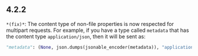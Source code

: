 ## 4.2.2
`*(fix)*`: The content type of non-file properties is now respected for multipart
requests. For example, if you have a type called `metadata` that has the
content type `application/json`, then it will be sent as:

```python
"metadata": (None, json.dumps(jsonable_encoder(metadata)), "application/json"),
```


